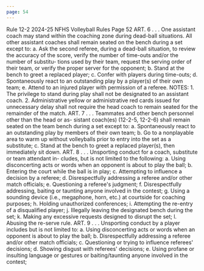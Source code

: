 ```yaml
---
page: 54
---
```


Rule 12-2 2024-25 NFHS Volleyball Rules Page 52 ART. 6 . . . One assistant coach may stand within the coaching zone during dead-ball situations. All other assistant coaches shall remain seated on the bench during a set except to: a. Ask the second referee, during a dead-ball situation, to review the accuracy of the score, verify the number of time-outs and/or the number of substitu- tions used by their team, request the serving order of their team, or verify the proper server for the opponent; b. Stand at the bench to greet a replaced player; c. Confer with players during time-outs; d. Spontaneously react to an outstanding play by a player(s) of their own team; e. Attend to an injured player with permission of a referee. NOTES: 1. The privilege to stand during play shall not be designated to an assistant coach. 2. Administrative yellow or administrative red cards issued for unnecessary delay shall not require the head coach to remain seated for the remainder of the match. ART. 7 . . . Teammates and other bench personnel other than the head or as- sistant coach(es) (12-2-5, 12-2-6) shall remain seated on the team bench during a set except to: a. Spontaneously react to an outstanding play by members of their own team; b. Go to a nonplayable area to warm up without volleyballs prior to entry into the set as a substitute; c. Stand at the bench to greet a replaced player(s), then immediately sit down. ART. 8 . . . Unsporting conduct for a coach, substitute or team attendant in- cludes, but is not limited to the following: a. Using disconcerting acts or words when an opponent is about to play the ball; b. Entering the court while the ball is in play; c. Attempting to influence a decision by a referee; d. Disrespectfully addressing a referee and/or other match officials; e. Questioning a referee's judgment; f. Disrespectfully addressing, baiting or taunting anyone involved in the contest; g. Using a sounding device (i.e., megaphone, horn, etc.) at courtside for coaching purposes; h. Holding unauthorized conferences; i. Attempting the re-entry of a disqualified player; j. Illegally leaving the designated bench during the set; k. Making any excessive requests designed to disrupt the set; l. Abusing the re-serve rule. ART. 9 . . . Unsporting conduct by a player includes but is not limited to: a. Using disconcerting acts or words when an opponent is about to play the ball; b. Disrespectfully addressing a referee and/or other match officials; c. Questioning or trying to influence referees' decisions; d. Showing disgust with referees' decisions; e. Using profane or insulting language or gestures or baiting/taunting anyone involved in the contest;